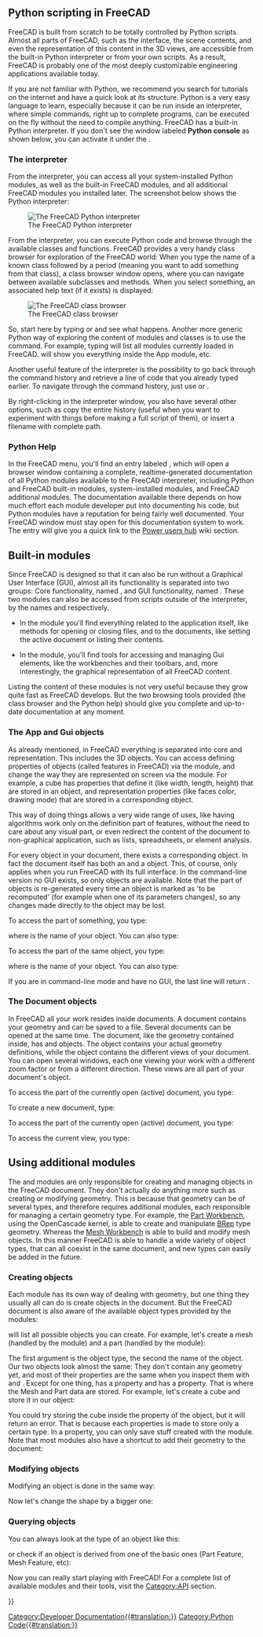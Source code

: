 <languages/>
<translate>

<!--T:41-->
{{Docnav
|[[Python_scripting_tutorial|Python scripting tutorial]]
|[[Part_scripting|Part scripting]]
}}

</translate>
{{TOCright}}
<translate>

==Python scripting in FreeCAD== <!--T:1-->

<!--T:44-->
FreeCAD is built from scratch to be totally controlled by Python scripts. Almost all parts of FreeCAD, such as the interface, the scene contents, and even the representation of this content in the 3D views, are accessible from the built-in Python interpreter or from your own scripts. As a result, FreeCAD is probably one of the most deeply customizable engineering applications available today.

<!--T:3-->
If you are not familiar with Python, we recommend you search for tutorials on the internet and have a quick look at its structure. Python is a very easy language to learn, especially because it can be run inside an interpreter, where simple commands, right up to complete programs, can be executed on the fly without the need to compile anything. FreeCAD has a built-in Python interpreter. If you don't see the window labeled '''Python console''' as shown below, you can activate it under the {{MenuCommand|View → Panels → Python console}}.

===The interpreter=== <!--T:4-->

<!--T:45-->
From the interpreter, you can access all your system-installed Python modules, as well as the built-in FreeCAD modules, and all additional FreeCAD modules you installed later. The screenshot below shows the Python interpreter:

<!--T:5-->
[[Image:screenshot_pythoninterpreter.jpg|The FreeCAD Python interpreter]]

<!--T:6-->
From the interpreter, you can execute Python code and browse through the available classes and functions. FreeCAD provides a very handy class browser for exploration of the FreeCAD world: When you type the name of a known class followed by a period (meaning you want to add something from that class), a class browser window opens, where you can navigate between available subclasses and methods. When you select something, an associated help text (if it exists) is displayed:

<!--T:7-->
[[Image:screenshot_classbrowser.jpg|The FreeCAD class browser]]

<!--T:8-->
So, start here by typing {{incode|App.}} or {{incode|Gui.}} and see what happens. Another more generic Python way of exploring the content of modules and classes is to use the {{incode|print(dir())}} command. For example, typing {{incode|print(dir())}} will list all modules currently loaded in FreeCAD. {{incode|print(dir(App))}} will show you everything inside the App module, etc.

<!--T:9-->
Another useful feature of the interpreter is the possibility to go back through the command history and retrieve a line of code that you already typed earlier. To navigate through the command history, just use {{KEY|Up arrow}} or {{KEY|Down arrow}}.

<!--T:10-->
By right-clicking in the interpreter window, you also have several other options, such as copy the entire history (useful when you want to experiment with things before making a full script of them), or insert a filename with complete path.

</translate>{{Top}}<translate>

===Python Help=== <!--T:11-->

<!--T:47-->
In the FreeCAD {{MenuCommand|Help}} menu, you'll find an entry labeled {{MenuCommand|Automatic python modules documentation}}, which will open a browser window containing a complete, realtime-generated documentation of all Python modules available to the FreeCAD interpreter, including Python and FreeCAD built-in modules, system-installed modules, and FreeCAD additional modules. The documentation available there depends on how much effort each module developer put into documenting his code, but Python modules have a reputation for being fairly well documented. Your FreeCAD window must stay open for this documentation system to work.
The entry {{MenuCommand|Python scripting documentation}} will give you a quick link to the [[Power_users_hub|Power users hub]] wiki section.

</translate>{{Top}}<translate>

==Built-in modules== <!--T:12-->

<!--T:49-->
Since FreeCAD is designed so that it can also be run without a Graphical User Interface (GUI), almost all its functionality is separated into two groups: Core functionality, named {{incode|App}}, and GUI functionality, named {{incode|Gui}}. These two modules can also be accessed from scripts outside of the interpreter, by the names {{incode|FreeCAD}} and {{incode|FreeCADGui}} respectively.

<!--T:13-->
* In the {{incode|App}} module you'll find everything related to the application itself, like methods for opening or closing files, and to the documents, like  setting the active document or listing their contents.

<!--T:14-->
* In the {{incode|Gui}} module, you'll find tools for accessing and managing Gui elements, like the workbenches and their toolbars, and, more interestingly, the graphical representation of all FreeCAD content. 

<!--T:15-->
Listing the content of these modules is not very useful because they grow quite fast as FreeCAD develops. But the two browsing tools provided (the class browser and the Python help) should give you complete and up-to-date documentation at any moment.

</translate>{{Top}}<translate>

===The App and Gui objects=== <!--T:16-->

<!--T:51-->
As already mentioned, in FreeCAD everything is separated into core and representation. This includes the 3D objects. You can access defining properties of objects (called features in FreeCAD) via the {{incode|App}} module, and change the way they are represented on screen via the {{incode|Gui}} module. For example, a cube has properties that define it (like width, length, height) that are stored in an {{incode|App}} object, and representation properties (like faces color, drawing mode) that are stored in a corresponding {{incode|Gui}} object.

<!--T:17-->
This way of doing things allows a very wide range of uses, like having algorithms work only on the definition part of features, without the need to care about any visual part, or even redirect the content of the document to non-graphical application, such as lists, spreadsheets, or element analysis.

<!--T:18-->
For every {{incode|App}} object in your document, there exists a corresponding {{incode|Gui}} object. In fact the document itself has both an {{incode|App}} and a {{incode|Gui}} object. This, of course, only applies when you run FreeCAD with its full interface. In the command-line version no GUI exists, so only {{incode|App}} objects are available. Note that the {{incode|Gui}} part of objects is re-generated every time an {{incode|App}} object is marked as 'to be recomputed' (for example when one of its parameters changes), so any changes made directly to the {{incode|Gui}} object may be lost.

<!--T:19-->
To access the {{incode|App}} part of something, you type:

</translate>
{{Code|code=
myObject = App.ActiveDocument.getObject("ObjectName")
}}
<translate>

<!--T:20-->
where {{incode|"ObjectName"}} is the name of your object. You can also type:

</translate>
{{Code|code=
myObject = App.ActiveDocument.ObjectName
}}
<translate>

<!--T:21-->
To access the {{incode|Gui}} part of the same object, you type:

</translate>
{{Code|code=
myViewObject = Gui.ActiveDocument.getObject("ObjectName")
}}
<translate>

<!--T:22-->
where {{incode|"ObjectName"}} is the name of your object. You can also type:

</translate>
{{Code|code=
myViewObject = App.ActiveDocument.ObjectName.ViewObject
}}
<translate>

<!--T:23-->
If you are in command-line mode and have no GUI, the last line will return {{incode|None}}.

</translate>{{Top}}<translate>

===The Document objects=== <!--T:24-->

<!--T:53-->
In FreeCAD all your work resides inside documents. A document contains your geometry and can be saved to a file. Several documents can be opened at the same time. The document, like the geometry contained inside, has {{incode|App}} and {{incode|Gui}} objects. The {{incode|App}} object contains your actual geometry definitions, while the {{incode|Gui}} object contains the different views of your document. You can open several windows, each one viewing your work with a different zoom factor or from a different direction. These views are all part of your document's {{incode|Gui}} object.

<!--T:25-->
To access the {{incode|App}} part of the currently open (active) document, you type:

</translate>
{{Code|code=
myDocument = App.ActiveDocument
}}
<translate>

<!--T:26-->
To create a new document, type:

</translate>
{{Code|code=
myDocument = App.newDocument("Document Name")
}}
<translate>

<!--T:27-->
To access the {{incode|Gui}} part of the currently open (active) document, you type:

</translate>
{{Code|code=
myGuiDocument = Gui.ActiveDocument
}}
<translate>

<!--T:28-->
To access the current view, you type:

</translate>
{{Code|code=
myView = Gui.ActiveDocument.ActiveView
}}
<translate>

</translate>{{Top}}<translate>

==Using additional modules== <!--T:29-->

<!--T:55-->
The {{incode|FreeCAD}} and {{incode|FreeCADGui}} modules are only responsible for creating and managing objects in the FreeCAD document. They don't actually do anything more such as creating or modifying geometry. This is because that geometry can be of several types, and therefore requires additional modules, each responsible for managing a certain geometry type. For example, the [[Part_Workbench|Part Workbench]], using the OpenCascade kernel, is able to create and manipulate [https://en.wikipedia.org/wiki/Boundary_representation BRep] type geometry. Whereas the [[Mesh_Workbench|Mesh Workbench]] is able to build and modify mesh objects. In this manner FreeCAD is able to handle a wide variety of object types, that can all coexist in the same document, and new types can easily be added in the future.

</translate>{{Top}}<translate>

===Creating objects=== <!--T:30-->

<!--T:57-->
Each module has its own way of dealing with geometry, but one thing they usually all can do is create objects in the document. But the FreeCAD document is also aware of the available object types provided by the modules:

</translate>
{{Code|code=
FreeCAD.ActiveDocument.supportedTypes()
}}
<translate>

<!--T:31-->
will list all possible objects you can create. For example, let's create a mesh (handled by the {{incode|Mesh}} module) and a part (handled by the {{incode|Part}} module):

</translate>
{{Code|code=
myMesh = FreeCAD.ActiveDocument.addObject("Mesh::Feature", "myMeshName")
myPart = FreeCAD.ActiveDocument.addObject("Part::Feature", "myPartName")
}}
<translate>

<!--T:32-->
The first argument is the object type, the second the name of the object. Our two objects look almost the same: They don't contain any geometry yet, and most of their properties are the same when you inspect them with {{incode|dir(myMesh)}} and {{incode|dir(myPart)}}. Except for one thing, {{incode|myMesh}} has a {{incode|Mesh}} property and {{incode|myPart}} has a {{incode|Shape}} property. That is where the Mesh and Part data are stored. For example, let's create a {{incode|Part}} cube and store it in our {{incode|myPart}} object:

</translate>
{{Code|code=
import Part
cube = Part.makeBox(2, 2, 2)
myPart.Shape = cube
}}
<translate>

<!--T:33-->
You could try storing the cube inside the {{incode|Mesh}} property of the {{incode|myMesh}} object, but it will return an error. That is because each properties is made to store only a certain type. In a {{incode|Mesh}} property, you can only save stuff created with the {{incode|Mesh}} module. Note that most modules also have a shortcut to add their geometry to the document:

</translate>
{{Code|code=
import Part
cube = Part.makeBox(2, 2, 2)
Part.show(cube)
}}
<translate>

</translate>{{Top}}<translate>

===Modifying objects=== <!--T:34-->

<!--T:59-->
Modifying an object is done in the same way:

</translate>
{{Code|code=
import Part
cube = Part.makeBox(2, 2, 2)
myPart.Shape = cube
}}
<translate>

<!--T:35-->
Now let's change the shape by a bigger one:

</translate>
{{Code|code=
biggercube = Part.makeBox(5, 5, 5)
myPart.Shape = biggercube
}}
<translate>

</translate>{{Top}}<translate>

===Querying objects=== <!--T:36-->

<!--T:61-->
You can always look at the type of an object like this:

</translate>
{{Code|code=
myObj = FreeCAD.ActiveDocument.getObject("myObjectName")
print(myObj.TypeId)
}}
<translate>

<!--T:37-->
or check if an object is derived from one of the basic ones (Part Feature, Mesh Feature, etc):

</translate>
{{Code|code=
print(myObj.isDerivedFrom("Part::Feature"))
}}
<translate>

<!--T:38-->
Now you can really start playing with FreeCAD! For a complete list of available modules and their tools, visit the [[:Category:API|Category:API]] section.

</translate>{{Top}}<translate>


<!--T:39-->
{{Docnav
|[[Python_scripting_tutorial|Python scripting tutorial]]
|[[Part_scripting|Part scripting]]
}}

</translate>
{{Powerdocnavi{{#translation:}}}}
[[Category:Developer Documentation{{#translation:}}]]
[[Category:Python Code{{#translation:}}]]